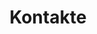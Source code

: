 ---
individual-type: "footer-page"
id: 4
title: "Kontakte"
slug: "/contact"
image: "img/contact_hero_img.jpg"
status: ""
content: {"contacts" : [
    {"role" : "Hochzeitspaar", "name" : "Eike Wolf", "mail": "abcd@abcd.de", "tel" : "000/000 000", "pic" : "img/faq_hero_img.jpg"},
    {"role" : "Hochzeitspaar", "name" : "Eike Wolf", "mail": "abcd@abcd.de", "tel" : "000/000 000", "pic" : "img/faq_hero_img.jpg"},
    {"role" : "Trauzeugen Braut", "name" : "Eike Wolf", "mail": "abcd@abcd.de", "tel" : "000/000 000", "pic" : "img/faq_hero_img.jpg"},
    {"role" : "Trauzeugen Braut", "name" : "Eike Wolf", "mail": "abcd@abcd.de", "tel" : "000/000 000", "pic" : "img/faq_hero_img.jpg"},
    {"role" : "Trauzeugen Bräutigam", "name" : "Eike Wolf", "mail": "abcd@abcd.de", "tel" : "000/000 000", "pic" : "img/faq_hero_img.jpg"},
    {"role" : "Trauzeugen Bräutigam", "name" : "Eike Wolf", "mail": "abcd@abcd.de", "tel" : "000/000 000", "pic" : "img/faq_hero_img.jpg"},
]}
---